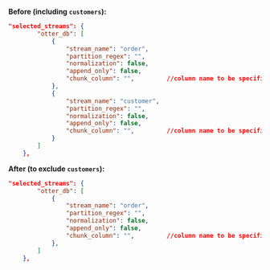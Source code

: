 **Before (including `customers`):**

```json title="OLAKE_DIRECTORY/streams.json"
"selected_streams": {
        "otter_db": [
            {
                "stream_name": "order",
                "partition_regex": "",
                "normalization": false,
                "append_only": false,
                "chunk_column": "",         //column name to be specified
            },
            {
                "stream_name": "customer",
                "partition_regex": "",
                "normalization": false,
                "append_only": false,
                "chunk_column": "",         //column name to be specified
            }
        ]
    },
```
**After (to exclude `customers`):**

```json title="OLAKE_DIRECTORY/streams.json"
"selected_streams": {
        "otter_db": [
            {
                "stream_name": "order",
                "partition_regex": "",
                "normalization": false,
                "append_only": false,
                "chunk_column": "",         //column name to be specified  
            },
        ]
    },
```